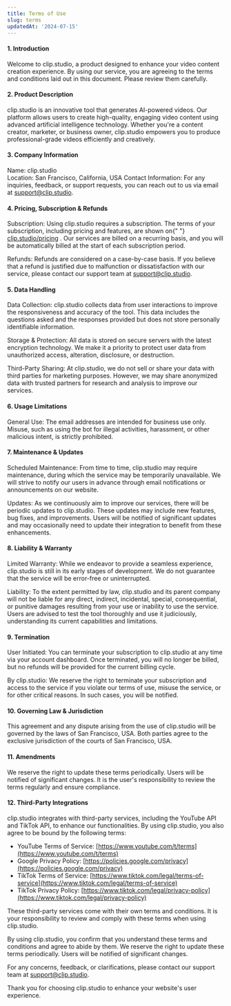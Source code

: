 ```yaml
---
title: Terms of Use
slug: terms
updatedAt: '2024-07-15'
---
```


#### 1. Introduction

Welcome to clip.studio, a product designed to enhance your video content creation experience. By using our service, you are agreeing to the terms and conditions laid out in this document. Please review them carefully.

#### 2. Product Description

clip.studio is an innovative tool that generates AI-powered videos. Our platform allows users to create high-quality, engaging video content using advanced artificial intelligence technology. Whether you're a content creator, marketer, or business owner, clip.studio empowers you to produce professional-grade videos efficiently and creatively.

#### 3. Company Information

Name: clip.studio  
Location: San Francisco, California, USA
Contact Information: For any inquiries, feedback, or support requests, you can reach out to us via email at support@clip.studio.

#### 4. Pricing, Subscription & Refunds

Subscription: Using clip.studio requires a subscription. The terms of your subscription, including pricing and features, are shown on{" "} [clip.studio/pricing](https://clip.studio/pricing) . Our services are billed on a recurring basis, and you will be automatically billed at the start of each subscription period.

Refunds: Refunds are considered on a case-by-case basis. If you believe that a refund is justified due to malfunction or dissatisfaction with our service, please contact our support team at support@clip.studio.

#### 5. Data Handling

Data Collection: clip.studio collects data from user interactions to improve the responsiveness and accuracy of the tool. This data includes the questions asked and the responses provided but does not store personally identifiable information.

Storage & Protection: All data is stored on secure servers with the latest encryption technology. We make it a priority to protect user data from unauthorized access, alteration, disclosure, or destruction.

Third-Party Sharing: At clip.studio, we do not sell or share your data with third parties for marketing purposes. However, we may share anonymized data with trusted partners for research and analysis to improve our services.

#### 6. Usage Limitations

General Use: The email addresses are intended for business use only. Misuse, such as using the bot for illegal activities, harassment, or other malicious intent, is strictly prohibited.

#### 7. Maintenance & Updates

Scheduled Maintenance: From time to time, clip.studio may require maintenance, during which the service may be temporarily unavailable. We will strive to notify our users in advance through email notifications or announcements on our website.

Updates: As we continuously aim to improve our services, there will be periodic updates to clip.studio. These updates may include new features, bug fixes, and improvements. Users will be notified of significant updates and may occasionally need to update their integration to benefit from these enhancements.

#### 8. Liability & Warranty

Limited Warranty: While we endeavor to provide a seamless experience, clip.studio is still in its early stages of development. We do not guarantee that the service will be error-free or uninterrupted.

Liability: To the extent permitted by law, clip.studio and its parent company will not be liable for any direct, indirect, incidental, special, consequential, or punitive damages resulting from your use or inability to use the service. Users are advised to test the tool thoroughly and use it judiciously, understanding its current capabilities and limitations.

#### 9. Termination

User Initiated: You can terminate your subscription to clip.studio at any time via your account dashboard. Once terminated, you will no longer be billed, but no refunds will be provided for the current billing cycle.

By clip.studio: We reserve the right to terminate your subscription and access to the service if you violate our terms of use, misuse the service, or for other critical reasons. In such cases, you will be notified.

#### 10. Governing Law & Jurisdiction

This agreement and any dispute arising from the use of clip.studio will be governed by the laws of San Francisco, USA. Both parties agree to the exclusive jurisdiction of the courts of San Francisco, USA.

#### 11. Amendments

We reserve the right to update these terms periodically. Users will be notified of significant changes. It is the user's responsibility to review the terms regularly and ensure compliance.

#### 12. Third-Party Integrations

clip.studio integrates with third-party services, including the YouTube API and TikTok API, to enhance our functionalities. By using clip.studio, you also agree to be bound by the following terms:

- YouTube Terms of Service: [https://www.youtube.com/t/terms](https://www.youtube.com/t/terms)
- Google Privacy Policy: [https://policies.google.com/privacy](https://policies.google.com/privacy)
- TikTok Terms of Service: [https://www.tiktok.com/legal/terms-of-service](https://www.tiktok.com/legal/terms-of-service)
- TikTok Privacy Policy: [https://www.tiktok.com/legal/privacy-policy](https://www.tiktok.com/legal/privacy-policy)

These third-party services come with their own terms and conditions. It is your responsibility to review and comply with these terms when using clip.studio.

By using clip.studio, you confirm that you understand these terms and conditions and agree to abide by them. We reserve the right to update these terms periodically. Users will be notified of significant changes.

For any concerns, feedback, or clarifications, please contact our support team at support@clip.studio.

Thank you for choosing clip.studio to enhance your website's user experience.
